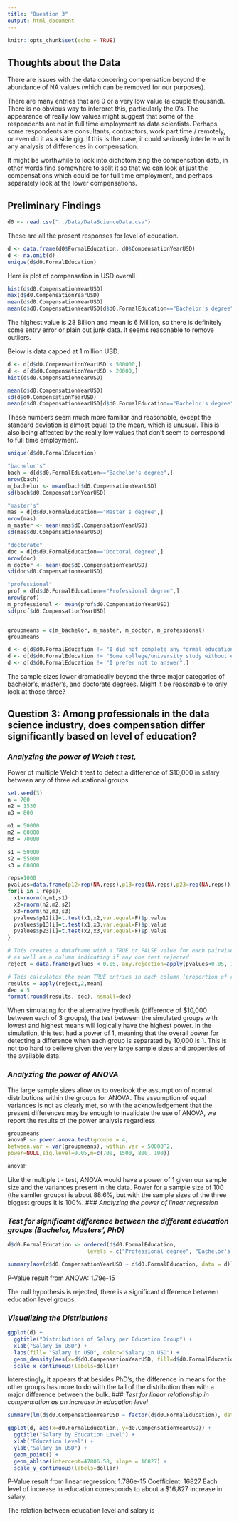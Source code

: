 ```yaml
---
title: "Question 3"
output: html_document
---
```


```r
knitr::opts_chunk$set(echo = TRUE)
```
## Thoughts about the Data

There are issues with the data concering compensation beyond the abundance of NA values (which can be removed for our purposes).

There are many entries that are 0 or a very low value (a couple thousand). There is no obvious way to interpret this, particularly the 0's. The appearance of really low values might suggest that some of the respondents are not in full time employment as data scientists. Perhaps some respondents are consultants, contractors, work part time / remotely, or even do it as a side gig. If this is the case, it could seriously interfere with any analysis of differences in compensation.

It might be worthwhile to look into dichotomizing the compensation data, in other words find somewhere to split it so that we can look at just the compensations which could be for full time employment, and perhaps separately look at the lower compensations.

## Preliminary Findings
```r
d0 <- read.csv("../Data/DataScienceData.csv")
```
These are all the present responses for level of education.
```r
d <- data.frame(d0$FormalEducation, d0$CompensationYearUSD)
d <- na.omit(d)
unique(d$d0.FormalEducation)
```

Here is plot of compensation in USD overall
```r
hist(d$d0.CompensationYearUSD)
max(d$d0.CompensationYearUSD)
mean(d$d0.CompensationYearUSD)
mean(d$d0.CompensationYearUSD[d$d0.FormalEducation=="Bachelor's degree"])
```
The highest value is 28 Billion and mean is 6 Million, so there is definitely some entry error or plain out junk data. It seems reasonable to remove outliers.

Below is data capped at 1 million USD.
```r
d <- d[d$d0.CompensationYearUSD < 500000,]
d <- d[d$d0.CompensationYearUSD > 20000,]
hist(d$d0.CompensationYearUSD)
```

```r
mean(d$d0.CompensationYearUSD)
sd(d$d0.CompensationYearUSD)
mean(d$d0.CompensationYearUSD[d$d0.FormalEducation=="Bachelor's degree"])
```
These numbers seem much more familiar and reasonable, except the standard deviation is almost equal to the mean, which is unusual. This is also being affected by the really low values that don't seem to correspond to full time employment. 

```r
unique(d$d0.FormalEducation)

"bachelor's"
bach = d[d$d0.FormalEducation=="Bachelor's degree",]
nrow(bach)
m_bachelor <- mean(bach$d0.CompensationYearUSD)
sd(bach$d0.CompensationYearUSD)

"master's"
mas = d[d$d0.FormalEducation=="Master's degree",]
nrow(mas)
m_master <- mean(mas$d0.CompensationYearUSD)
sd(mas$d0.CompensationYearUSD)

"doctorate"
doc = d[d$d0.FormalEducation=="Doctoral degree",]
nrow(doc)
m_doctor <- mean(doc$d0.CompensationYearUSD)
sd(doc$d0.CompensationYearUSD)

"professional"
prof = d[d$d0.FormalEducation=="Professional degree",]
nrow(prof)
m_professional <- mean(prof$d0.CompensationYearUSD)
sd(prof$d0.CompensationYearUSD)


groupmeans = c(m_bachelor, m_master, m_doctor, m_professional)
groupmeans
```
```r
d <- d[d$d0.FormalEducation != "I did not complete any formal education past high school",]
d <- d[d$d0.FormalEducation != "Some college/university study without earning a bachelor's degree",]
d <- d[d$d0.FormalEducation != "I prefer not to answer",]

```
The sample sizes lower dramatically beyond the three major categories of bachelor's, master's, and doctorate degrees. Might it be reasonable to only look at those three?


## **Question 3: Among professionals in the data science industry, does compensation differ significantly based on level of education?**

### *Analyzing the power of Welch t test,*

Power of multiple Welch t test to detect a difference of $10,000 in salary between any of three educational groups.
```r
set.seed(3)
n = 700
n2 = 1530
n3 = 800

m1 = 50000
m2 = 60000
m3 = 70000

s1 = 50000
s2 = 55000
s3 = 60000

reps=1000
pvalues=data.frame(p12=rep(NA,reps),p13=rep(NA,reps),p23=rep(NA,reps))
for(i in 1:reps){
  x1=rnorm(n,m1,s1)
  x2=rnorm(n2,m2,s2)
  x3=rnorm(n3,m3,s3)
  pvalues$p12[i]=t.test(x1,x2,var.equal=F)$p.value
  pvalues$p13[i]=t.test(x1,x3,var.equal=F)$p.value
  pvalues$p23[i]=t.test(x2,x3,var.equal=F)$p.value
}

# This creates a dataframe with a TRUE or FALSE value for each pairwise test indicating if it rejected
# as well as a column indicating if any one test rejected
reject = data.frame(pvalues < 0.05, any.rejection=apply(pvalues<0.05, 1, any))

# This calculates the mean TRUE entries in each column (proportion of rejections) and shows a given number of decimal places for the results
results = apply(reject,2,mean)
dec = 5
format(round(results, dec), nsmall=dec)
```
When simulating for the alternative hyothesis (difference of $10,000 between each of 3 groups), the test between the simulated groups with lowest and highest means will logically have the highest power. In the simulation, this test had a power of 1, meaning that the overall power for detecting a difference when each group is separated by 10,000 is 1. This is not too hard to believe given the very large sample sizes and properties of the available data.

### *Analyzing the power of ANOVA*
The large sample sizes allow us to overlook the assumption of normal distributions within the groups for ANOVA. The assumption of equal variances is not as clearly met, so with the acknowledgement that the present differences may be enough to invalidate the use of ANOVA, we report the results of the power analysis regardless.
```r
groupmeans
anovaP <- power.anova.test(groups = 4, 
between.var = var(groupmeans), within.var = 50000^2, 
power=NULL,sig.level=0.05,n=c(700, 1500, 800, 100))

anovaP
```

Like the multiple t - test, ANOVA would have a power of 1 given our sample size and the variances present in the data. Power for a sample size of 100 (the samller groups) is about 88.6%, but with the sample sizes of the three biggest groups it is 100%.
### *Analyzing the power of linear regression*



### *Test for significant difference between the different education groups (Bachelor, Masters’, PhD)*
```r
d$d0.FormalEducation <- ordered(d$d0.FormalEducation,
                         levels = c("Professional degree", "Bachelor's degree", "Master's degree", "Doctoral degree"))
```
```r
summary(aov(d$d0.CompensationYearUSD ~ d$d0.FormalEducation, data = d))
```
P-Value result from ANOVA: 1.79e-15

The null hypothesis is rejected, there is a significant difference between education level groups.

### *Visualizing the Distributions*
```r
ggplot(d) +
  ggtitle("Distributions of Salary per Education Group") +
  xlab("Salary in USD") +
  labs(fill= "Salary in USD", color="Salary in USD") +
  geom_density(aes(x=d$d0.CompensationYearUSD, fill=d$d0.FormalEducation, color=d$d0.FormalEducation), alpha=0.3) +
  scale_x_continuous(labels=dollar) 
```
Interestingly, it appears that besides PhD's, the difference in means for the other groups has more to do with the tail of the distribution than with a major difference between the bulk.
### *Test for linear relationship in compensation as an increase in education level*
```r
summary(lm(d$d0.CompensationYearUSD ~ factor(d$d0.FormalEducation), data=d))
```
```r
ggplot(d, aes(x=d0.FormalEducation, y=d0.CompensationYearUSD)) + 
  ggtitle("Salary by Education Level") +
  xlab("Education Level") +
  ylab("Salary in USD") +
  geom_point() +
  geom_abline(intercept=47806.58, slope = 16827) +
  scale_y_continuous(labels=dollar)
```
P-Value result from linear regression: 1.786e-15
Coefficient: 16827
Each level of increase in education corresponds to about a $16,827 increase in salary. 

The relation between education level and salary is 
